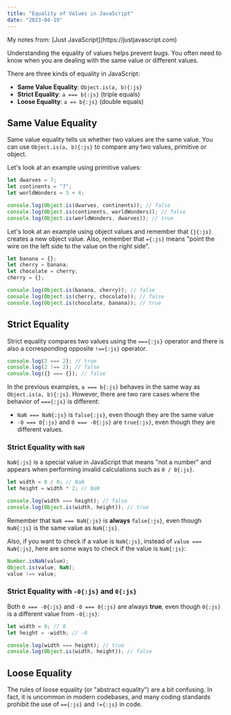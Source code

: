 ```yaml
---
title: "Equality of Values in JavaScript"
date: "2023-04-19"
---
```


<div className="info-bar">
  My notes from: [Just JavaScript](https://justjavascript.com)
</div>

Understanding the equality of values helps prevent bugs. You often need to know when you are dealing with the same value or different values.

There are three kinds of equality in JavaScript:

- **Same Value Equality**: `Object.is(a, b){:js}`
- **Strict Equality**: `a === b{:js}` (triple equals)
- **Loose Equality**: `a == b{:js}` (double equals)

## Same Value Equality

Same value equality tells us whether two values are the same value. You can use `Object.is(a, b){:js}` to compare any two values, primitive or object.

Let's look at an example using primitive values:

```js
let dwarves = 7;
let continents = "7";
let worldWonders = 3 + 4;

console.log(Object.is(dwarves, continents)); // false
console.log(Object.is(continents, worldWonders)); // false
console.log(Object.is(worldWonders, dwarves)); // true
```

Let's look at an example using object values and remember that `{}{:js}` creates a new object value. Also, remember that `={:js}` means "point the wire on the left side to the value on the right side".

```js
let banana = {};
let cherry = banana;
let chocolate = cherry;
cherry = {};

console.log(Object.is(banana, cherry)); // false
console.log(Object.is(cherry, chocolate)); // false
console.log(Object.is(chocolate, banana)); // true
```

## Strict Equality

Strict equality compares two values using the `==={:js}` operator and there is also a corresponding opposite `!=={:js}` operator.

```js
console.log(2 === 2); // true
console.log(2 !== 2); // false
console.log({} === {}); // false
```

In the previous examples, `a === b{:js}` behaves in the same way as `Object.is(a, b){:js}`. However, there are two rare cases where the behavior of `==={:js}` is different:

- `NaN === NaN{:js}` is `false{:js}`, even though they are the same value
- `-0 === 0{:js}` and `0 === -0{:js}` are `true{:js}`, even though they are different values.

### Strict Equality with `NaN`

`NaN{:js}` is a special value in JavaScript that means "not a number" and appears when performing invalid calculations such as `0 / 0{:js}`.

```js
let width = 0 / 0; // NaN
let height = width * 2; // NaN

console.log(width === height); // false
console.log(Object.is(width, height)); // true
```

Remember that `NaN === NaN{:js}` is **always** `false{:js}`, even though `NaN{:js}` is the same value as `NaN{:js}`.

Also, if you want to check if a value is `NaN{:js}`, instead of `value === NaN{:js}`, here are some ways to check if the value is `NaN{:js}`:

```js
Number.isNaN(value);
Object.is(value, NaN);
value !== value;
```

### Strict Equality with `-0{:js}` and `0{:js}`

Both `0 === -0{:js}` and `-0 === 0{:js}` are always **true**, even though `0{:js}` is a different value from `-0{:js}`:

```js
let width = 0; // 0
let height = -width; // -0

console.log(width === height); // true
console.log(Object.is(width, height)); // false
```

## Loose Equality

The rules of loose equality (or "abstract equality") are a bit confusing. In fact, it is uncommon in modern codebases, and many coding standards prohibit the use of `=={:js}` and `!={:js}` in code.
